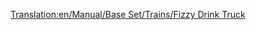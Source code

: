 [[Translation:en/Manual/Base Set/Trains/Fizzy Drink Truck]]
{{fr/Manual/Base Set/Trains/Wagon|Nom=Wagon de boissons gazeuses
|Coût=1 130£ (2 260$)
|Poids=18 / 21 t
|Image=[[File:en/Manual/Base Set/Trains/Fuzzydrinktruck.png]]
|Capacité=25 boissons gazeuses
|MonoCoût="
|MonoPoids="
|MonoCapacité=30 boissons gazeuses
|MagCoût="
|MagPoids=18 / 22 t
|MagCapacité=32 boissons gazeuses
|Description=Ils transportent des [[fr/Manual/Base Set/Cargos/Boisson gazeuse|boissons gazeuses]]
}}